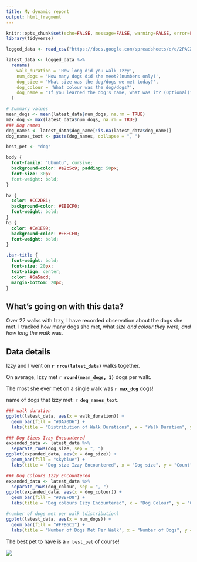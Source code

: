 ```yaml
---
title: My dynamic report
output: html_fragment
---
```


```r
knitr::opts_chunk$set(echo=FALSE, message=FALSE, warning=FALSE, error=FALSE)
library(tidyverse)

logged_data <- read_csv("https://docs.google.com/spreadsheets/d/e/2PACX-1vRTy6mFJV6JPSQC2L2asAs94mk3cIYhO5uW5emfRnZMxUeJ8gp8LE7ffVhSbJ73Tr4f3jTIRJ-7ViFG/pub?output=csv") 

latest_data <- logged_data %>%
  rename(
    walk_duration = 'How long did you walk Izzy',
    num_dogs = 'How many dogs did she meet?(numbers only)',
    dog_size = 'What size was the dog/dogs we met today?',
    dog_colour = 'What colour was the dog/dogs?',
    dog_name = "If you learned the dog's name, what was it? (Optional)"
  )

# Summary values
mean_dogs <- mean(latest_data$num_dogs, na.rm = TRUE)
max_dog <- max(latest_data$num_dogs, na.rm = TRUE)
### Dog names
dog_names <- latest_data$dog_name[!is.na(latest_data$dog_name)] 
dog_names_text <- paste(dog_names, collapse = ", ") 

best_pet <- "dog"
```

```css
body {
  font-family: 'Ubuntu', cursive;
  background-color: #e2c5c9; padding: 50px;
  font-size: 30px 
  font-weight: bold;
}

h2 {
  color: #CC2D81;
  background-color: #EBECF0;
  font-weight: bold;
}
h3 {
  color: #Ce1E99;
  background-color: #EBECF0;
  font-weight: bold;
}

.bar-title {
  font-weight: bold;
  font-size: 20px;
  text-align: center;
  color: #6a5acd;
  margin-bottom: 20px;
}
```
## What's going on with this data?
Over 22 walks with Izzy, I have recorded observation about the dogs she met.
I tracked how many dogs she met, what *size and colour they were, and how long the walk* was.


## Data details
Izzy and I went on **`r nrow(latest_data)`** walks together.

On average, Izzy met **`r round(mean_dogs, 1)`** dogs per walk.  

The most she ever met on a single walk was **`r max_dog`** dogs!


name of dogs that Izzy met: **`r dog_names_text`**. 


```r
### walk duration
ggplot(latest_data, aes(x = walk_duration)) +
  geom_bar(fill = "#DA70D6") +
  labs(title = "Distribution of Walk Durations", x = "Walk Duration", y = NULL)

### Dog Sizes Izzy Encountered
expanded_data <- latest_data %>%
  separate_rows(dog_size, sep = ", ")
ggplot(expanded_data, aes(x = dog_size)) +
  geom_bar(fill = "skyblue") +
  labs(title = "Dog size Izzy Encountered", x = "Dog size", y = "Count")

### Dog colours Izzy Encountered
expanded_data <- latest_data %>%
  separate_rows(dog_colour, sep = ", ")
ggplot(expanded_data, aes(x = dog_colour)) +
  geom_bar(fill = "#D8BFD8") + 
  labs(title = "Dog colours Izzy Encountered", x = "Dog Colour", y = "Count")

#number of dogs met per walk (distribution)
ggplot(latest_data, aes(x = num_dogs)) +
  geom_bar(fill = "#FFB6C1") + 
  labs(title = "Number of Dogs Met Per Walk", x = "Number of Dogs", y = "Frequency")

```





The best pet to have is a `r best_pet` of course!

![](https://media0.giphy.com/media/v1.Y2lkPTc5MGI3NjExMzlicHQxeWxka280NHQyb3d3dXB1bHpxazRiZXY4dTFqZ2lwZWg0NCZlcD12MV9pbnRlcm5hbF9naWZfYnlfaWQmY3Q9Zw/QvBoMEcQ7DQXK/giphy.gif) 
